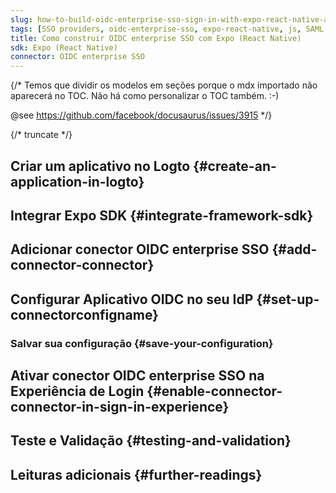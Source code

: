 ```yaml
---
slug: how-to-build-oidc-enterprise-sso-sign-in-with-expo-react-native-and-logto
tags: [SSO providers, oidc-enterprise-sso, expo-react-native, js, SAML authentication, enterprise login, SSO login]
title: Como construir OIDC enterprise SSO com Expo (React Native)
sdk: Expo (React Native)
connector: OIDC enterprise SSO
---
```


{/*
  Temos que dividir os modelos em seções porque o mdx importado não aparecerá no TOC.
  Não há como personalizar o TOC também. :-)

  @see https://github.com/facebook/docusaurus/issues/3915
*/}




{/* truncate */}

<Intro connector={connector} sdk="Expo (React Native)" link="https://expo.dev" />

## Criar um aplicativo no Logto \{#create-an-application-in-logto}

<CreateApplication type="Native app" framework="Expo" />

## Integrar Expo SDK \{#integrate-framework-sdk}

<IntegrateSdk />

## Adicionar conector OIDC enterprise SSO \{#add-connector-connector}

<AddSsoConnector framework="Expo" />

## Configurar Aplicativo OIDC no seu IdP \{#set-up-connectorconfigname}

<ConnectorGuide />

### Salvar sua configuração \{#save-your-configuration}

<SaveYourConfiguration connector={connector} />

## Ativar conector OIDC enterprise SSO na Experiência de Login \{#enable-connector-connector-in-sign-in-experience}

<EnableSsoConnector />

## Teste e Validação \{#testing-and-validation}

<TestingAndValidation connector={connector} sdk="Expo (React Native)" />

## Leituras adicionais \{#further-readings}

<FurtherReadings />